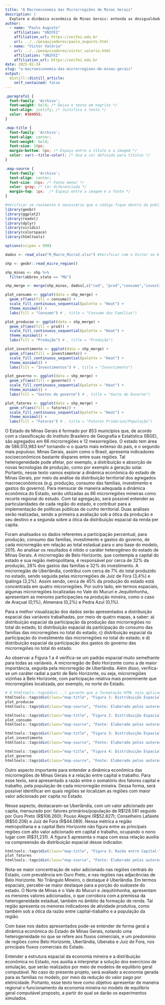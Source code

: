 ```yaml
---
title: "A Macroeconomia das Microrregiões de Minas Gerais"
description: |
  Explore a dinâmica econômica de Minas Gerais: entenda as desigualdades regionais e o impacto na distribuição de renda e na adoção de novas tecnologias. Descubra como os dados revelam o papel estratégico de microrregiões como Belo Horizonte e Uberlândia no cenário estadual.
author:
  - name: "Paulo Augusto"
    affiliation: "UNIFEI"
    affiliation_url: https://unifei.edu.br
    url: ../../pesquisadores/paulo_augusto.html
  - name: "Victor Valério"
    url: ../../pesquisadores/victor_valerio.html
    affiliation: "UNIFEI"
    affiliation_url: https://unifei.edu.br
date: 2025-02-24
slug: "a-macroesconomia-das-microrregioes-de-minas-gerais"
output:
  distill::distill_article:
    self_contained: false
---
```


```css
.paragrafo1 {
  font-family: 'Archivo';
  font-weight: bold; /* Deixa o texto em negrito */
  text-align: justify; /* Justifica o texto */
  color: #384955;
}

.map-title {
  font-family: 'Archivo';
  text-align: center;
  font-weight: bold;
  font-size: 18px;
  margin-bottom: 5px; /* Espaço entre o título e a imagem */
  color: var(--title-color); /* Usa a cor definida para títulos */
}

.map-source {
  font-family: 'Archivo';
  text-align: center;
  font-size: 10px; /* Fonte menor */
  color: gray; /* Cor diferenciada */
  margin-top: 1px;  /* Espaço entre a imagem e a fonte */
}
```

```r
#Verificar se realmente é necessário que o código fique dentro da publicação (acho que sim).
library(geobr)
library(ggplot2)
library(readxl)
library(dplyr)
library(viridis)
library(colorspace)
library(htmltools)

options(scipen = 999)

dados <- read_xlsx("R_Macro_Micro2.xlsx") #Verificar com o Victor se é a melhor forma de se fazer (coloquei uma cópia do arquivo diretamente na pasta da publicação)

shp <- geobr::read_micro_region()

shp_minas <- shp %>% 
  filter(abbrev_state == "MG")

shp_merge <- merge(shp_minas, dados[,c("cod", "prod","consumo","investimento","governo","fatores")], by.x = "code_micro", by.y = "cod", all.x = TRUE)

plot_consumo <- ggplot(data = shp_merge) +
  geom_sf(aes(fill = consumo)) +
  scale_fill_continuous_sequential(palette = "Heat") +
  theme_minimal() +
  labs(fill = "Consumo") # , title = "Consumo das Famílias")

plot_producao <- ggplot(data = shp_merge) +
  geom_sf(aes(fill = prod)) +
  scale_fill_continuous_sequential(palette = "Heat") +  
  theme_minimal() +
  labs(fill = "Produção") # , title = "Produção")

plot_investimento <- ggplot(data = shp_merge) +
  geom_sf(aes(fill = investimento)) +
  scale_fill_continuous_sequential(palette = "Heat") +  
  theme_minimal() +
  labs(fill = "Investimentos") # , title = "Investimento")

plot_governo <- ggplot(data = shp_merge) +
  geom_sf(aes(fill = governo)) +
  scale_fill_continuous_sequential(palette = "Heat") +  
  theme_minimal() +
  labs(fill = "Gastos do governo") # , title = "Gasto do Governo")

plot_fatores <- ggplot(data = shp_merge) +
  geom_sf(aes(fill = fatores)) +
  scale_fill_continuous_sequential(palette = "Heat") +  
  theme_minimal() +
  labs(fill = "Fatores") # , title = "Fatores Primários/População")
```

<p class="paragrafo1">O Estado de Minas Gerais é formado por 853 municípios que, de acordo com a classificação do Instituto Brasileiro de Geografia e Estatística (IBGE), são agregados em 66 microrregiões e 12 mesorregiões. O estado tem área de 586.513,983 km² tornando-o o quarto mais extenso do país, e o segundo mais populoso. Minas Gerais, assim como o Brasil, apresenta indicadores socioeconômicos bastante díspares entre suas regiões. Tal heterogeneidade pode afetar, por exemplo, a distribuição e absorção de novas tecnologias de produção, como por exemplo a geração solar. Portanto, nesse texto vamos explorar a dinâmica econômica do estado de Minas Gerais, por meio da análise da distribuição territorial dos agregados macroeconômicos (e.g. produção, consumo das famílias, investimento e gastos do governo). Para mensurar de maneira adequada a dinâmica econômica do Estado, serão utilizadas as 66 microrregiões mineiras como recorte regional do estudo. Com tal agregação, será possível entender as particularidades de cada região do estado, e contribuir para a implementação de políticas públicas de cunho territorial. Duas análises serão realizadas, sendo a primeira a avaliação sob a ótica da produção e seu destino e a segunda sobre a ótica da distribuição espacial da renda per capita.</p>


<p class="paragrafo1">Foram analisados os dados referentes a participação percentual, para produção, consumo das famílias, investimento e gastos do governo, de cada microrregião em relação ao total estadual para o ano base do modelo, 2015. Ao analisar os resultados é nítido o caráter heterogêneo do estado de Minas Gerais.  A microrregião de Belo Horizonte, que contempla a capital do estado e sua região metropolitana, é responsável por cerca de 32% da produção, 28% dos gastos das famílias e 32% do investimento. A microrregião de Uberlândia, contribui com cerca de 7% do total produzido no estado, sendo seguida pelas microrregiões de Juiz de Fora (3,4%) e Ipatinga (3,2%). Assim sendo, cerca de 45% da produção do estado está concentrada em quatro microrregiões.  Por outro lado, em termos espaciais, algumas microrregiões localizadas no Vale do Mucuri e Jequitinhonha, apresentam as menores participações na produção mineira, como o caso de Araçuaí (0,1%), Almenara (0,2%) e Pedra Azul (0,1%).</p> 


<p class="paragrafo1">Para a melhor visualização dos dados serão apresentados a distribuição espacial das variáveis trabalhadas, por meio de quatro mapas, a saber: a) distribuição espacial da participação da produção das microrregiões no total do estado; b) distribuição espacial da participação do consumo das famílias das microrregiões no total do estado; c) distribuição espacial da participação do investimento das microrregiões no total do estado; e d) distribuição espacial da participação dos gastos do governo das microrregiões no total do estado.</p>


<p class="paragrafo1">Ao observar a Figura 1 a 4 verifica-se um padrão espacial muito semelhante para todas as variáveis. A microrregião de Belo Horizonte como a de maior importância, seguida pela microrregião de Uberlândia. Além disso, verifica-se um caráter radial a partir de Belo Horizonte, ou seja, microrregiões vizinhas à Belo Horizonte, com participação relativa mais proeminente que microrregiões localizada, por exemplo, no norte do Estado.</p>


```r
# O htmltools::tags$div(...) garante que a formatação HTML seja aplicada corretamente dentro do RMarkdown.
htmltools::tags$div(class="map-title", "Figura 1: Distribuição Espacial dos Fluxos de Produção em MG")
plot_producao
htmltools::tags$div(class="map-source", "Fonte: Elaborado pelos autores com base no modelo SOLAR-MG.")
```


```r
htmltools::tags$div(class="map-title", "Figura 2: Distribuição Espacial do Consumo das Famílias em MG")
plot_consumo
htmltools::tags$div(class="map-source", "Fonte: Elaborado pelos autores com base no modelo SOLAR-MG.")
```


```r
htmltools::tags$div(class="map-title", "Figura 3: Distribuição Espacial da Participação no Investimento em MG")
plot_investimento
htmltools::tags$div(class="map-source", "Fonte: Elaborado pelos autores com base no modelo SOLAR-MG.")
```


```r
htmltools::tags$div(class="map-title", "Figura 4: Distribuição Espacial dos Gastos do Governo em MG")
plot_governo
htmltools::tags$div(class="map-source", "Fonte: Elaborado pelos autores com base no modelo SOLAR-MG.")
```


<p class="paragrafo1">Outro aspecto importante para entender a dinâmica econômica das microrregiões de Minas Gerais é a relação entre capital e trabalho. Para esse texto, será apresentado a razão entre o somatório dos fatores capital e trabalho, pela população de cada microrregião mineira. Dessa forma, será possível identificar em quais regiões se localizam as regiões com maior valor adicionado per capita no Estado.</p>


<p class="paragrafo1">Nesse aspecto, destacaram-se Uberlândia, com um valor adicionado per capita, mensurado por: fatores primários/população de R$128.581 seguido por Ouro Preto (R$106.260); Pouso Alegre (R$52.827); Conselheiro Lafaiete (R$50.206) e Juiz de Fora (R$44.089). Nessa métrica a região metropolitana e a capital Belo Horizonte não figura entre as principais regiões com alto valor adicionado em capital e trabalho, ocupando o nono lugar com (R$31,231). A figura 5 apresenta o mapa com essa relação auxilia na compreensão da distribuição espacial desse indicador.</p>


```r
htmltools::tags$div(class="map-title", "Figura 5: Razão entre Capital-Trabalho e População em MG")
plot_fatores
htmltools::tags$div(class="map-source", "Fonte: Elaborado pelos autores com base no modelo SOLAR-MG.")
```


<p class="paragrafo1">Nota-se maior concentração de valor adicionado nas regiões centrais do Estado, com prevalência em Ouro Preto, e nas regiões nas adjacências de Belo Horizonte. No Triângulo Mineiro, o destaque é Uberlândia. Em termos espaciais, percebe-se maior destaque para a porção do sudoeste do estado. O Norte de Minas e o Vale do Mucuri e Jequitinhonha, apresentam os menores valores adicionados, o que corrobora com a premissa da heterogeneidade estadual, também no âmbito da formação de renda. Tal região apresenta os menores indicadores de atividade produtiva, como também sob a ótica da razão entre capital-trabalho e a população da região.</p>


<p class="paragrafo1">Com base nos dados apresentados pode-se entender de forma geral a dinâmica econômica do Estado de Minas Gerais, notando uma heterogeneidade no que se refere aos fluxos comerciais, e um predomínio de regiões como Belo Horizonte, Uberlândia, Uberaba e Juiz de Fora, nos principais fluxos comerciais do Estado.</p>


<p class="paragrafo1">Entender a estrutura espacial da economia mineira e a distribuição econômica no Estado, nos auxilia a interpretar a solução dos exercícios de simulação, que serão realizados por meio de modelos de equilíbrio geral computável. No caso do presente projeto, será avaliado a economia gerada para as famílias no modelo, por meio da redução do valor pago por eletricidade. Portanto, esse texto teve como objetivo apresentar de maneira regional o funcionamento da economia mineira no modelo de equilíbrio geral computável proposto, a partir do qual se darão os experimentos simulados.</p>